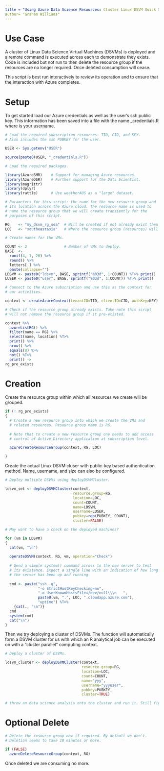 ```yaml
---
title = "Using Azure Data Science Resources: Cluster Linux DSVM Quick Start"
author= "Graham Williams"
---
```


# Use Case

A cluster of Linux Data Science Virtual Machines (DSVMs) is deployed
and a remote command is executed across each to demonstrate they
exists. Code is included but not run to then delete the resource group
if the resources are no longer required. Once deleted consumption will
cease.

This script is best run interactively to review its operation and to
ensure that the interaction with Azure completes.

# Setup

To get started load our Azure credentials as well as the user's ssh
public key. This information has been saved into a file with the name
<USER>_credentials.R where <USER> is your username.

```r
# Load the required subscription resources: TID, CID, and KEY.
# Also includes the ssh PUBKEY for the user.

USER <- Sys.getenv("USER")

source(paste0(USER, "_credentials.R"))
```

```r
# Load the required packages.

library(AzureSMR)    # Support for managing Azure resources.
library(AzureDSR)    # Further support for the Data Scientist.
library(magrittr)    
library(dplyr)
library(rattle)      # Use weatherAUS as a "large" dataset.
```

```r
# Parameters for this script: the name for the new resource group and
# its location across the Azure cloud. The resource name is used to
# name the resource group that we will create transiently for the
# purposes of this script.

RG    <- "my_dsvm_rg_sea"  # Will be created if not already exist then kill.
LOC   <- "southeastasia"   # Where the resource group (resources) will be hosted.

# Create names for the VMs.

COUNT <- 2                 # Number of VMs to deploy.
BASE  <- 
  runif(4, 1, 26) %>%
  round() %>%
  letters[.] %>%
  paste(collapse="")
LDSVM <- paste0("ldsvm", BASE, sprintf("%03d", 1:COUNT)) %T>% print()
LUSER <- paste0("user", BASE, sprintf("%03d", 1:COUNT)) %T>% print()
```

```r
# Connect to the Azure subscription and use this as the context for
# our activities.

context <- createAzureContext(tenantID=TID, clientID=CID, authKey=KEY)

# Check if the resource group already exists. Take note this script
# will not remove the resource group if it pre-existed.

context %>%
  azureListRG() %>%
  filter(name == RG) %>%
  select(name, location) %T>%
  print() %>%
  nrow() %>%
  equals(0) %>%
  not() %T>%
  print() ->
rg_pre_exists
```
# Creation

Create the resource group within which all resources we create will be
grouped.

```r
if (! rg_pre_exists)
{
  # Create a new resource group into which we create the VMs and
  # related resources. Resource group name is RG. 
  
  # Note that to create a new resource group one needs to add access
  # control of Active Directory application at subscription level.

  azureCreateResourceGroup(context, RG, LOC)

}
```

Create the actual Linux DSVM cluser with public-key based
authentication method. Name, username, and size can also be
configured.

```r

# Deploy multiple DSVMs using deployDSVMCluster.

ldsvm_set <- deployDSVMCluster(context, 
                               resource.group=RG, 
                               location=LOC, 
                               count=COUNT, 
                               name=LDSVM, 
                               username=LUSER, 
                               pubkey=rep(PUBKEY, COUNT), 
                               cluster=FALSE)

# May want to have a check on the deployed machines?

for (vm in LDSVM)
{
  cat(vm, "\n")
  
  operateDSVM(context, RG, vm, operation="Check")
  
  # Send a simple system() command across to the new server to test
  # its existence. Expect a single line with an indication of how long
  # the server has been up and running.
  
  cmd <- paste("ssh -q",
               "-o StrictHostKeyChecking=no",
               "-o UserKnownHostsFile=/dev/null\\\n   ",
               paste0(vm, ".", LOC, ".cloudapp.azure.com"),
               "uptime") %T>%
    {cat(., "\n")}
  cmd
  system(cmd)
  cat("\n")
}
```

Then we try deploying a cluster of DSVMs. The function will automatically form a DSVM cluster for us with which an R analytical job can be executed on with a "cluster parallel" computing context.

```r

# Deploy a cluster of DSVMs.

ldsvm_cluster <- deployDSVMCluster(context, 
                                   resource.group=RG, 
                                   location=LOC, 
                                   count=COUNT, 
                                   name="yyy", 
                                   username="yyyuser", 
                                   pubkey=PUBKEY, 
                                   cluster=TRUE)

# throw an data science analysis onto the cluster and run it. Still figuring out how to use mrsdeploy::remoteExecute for the purpose.

```

# Optional Delete

```r
# Delete the resource group now if required. By default we don't.
# Deletion seems to take 10 minutes or more.

if (FALSE)
  azureDeleteResourceGroup(context, RG)
```

Once deleted we are consuming no more.

